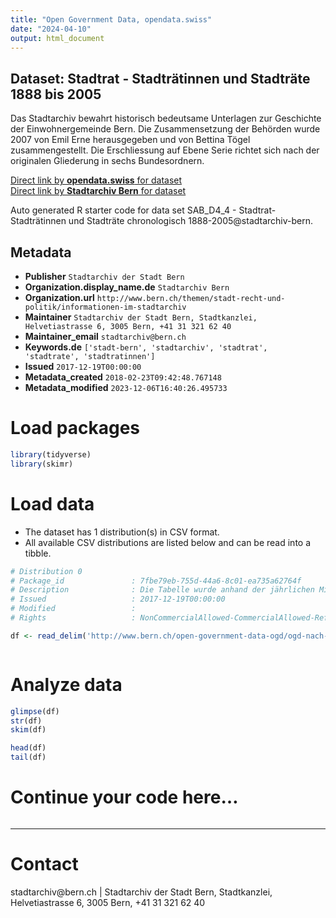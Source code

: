 ```yaml
---
title: "Open Government Data, opendata.swiss"
date: "2024-04-10"
output: html_document
---
```


## Dataset: Stadtrat - Stadträtinnen und Stadträte 1888 bis 2005

Das Stadtarchiv bewahrt historisch bedeutsame Unterlagen zur Geschichte der Einwohnergemeinde Bern. Die Zusammensetzung der Behörden wurde 2007 von Emil Erne herausgegeben und von Bettina Tögel zusammengestellt. Die Erschliessung auf Ebene Serie richtet sich nach der originalen Gliederung in sechs Bundesordnern.

[Direct link by **opendata.swiss** for dataset](https://opendata.swiss/de/dataset/de-stadtrat-stadtraetinnen-und-stadtraete-1888-bis-2005)<br>
[Direct link by **Stadtarchiv Bern** for dataset](http://www.bern.ch/open-government-data-ogd/ogd-nach-themen/stadtarchiv-ogd)

Auto generated R starter code for data set SAB_D4_4 - Stadtrat- Stadträtinnen und Stadträte chronologisch 1888-2005@stadtarchiv-bern.

## Metadata

- **Publisher** `Stadtarchiv der Stadt Bern`
- **Organization.display_name.de** `Stadtarchiv Bern`
- **Organization.url** `http://www.bern.ch/themen/stadt-recht-und-politik/informationen-im-stadtarchiv`
- **Maintainer** `Stadtarchiv der Stadt Bern, Stadtkanzlei, Helvetiastrasse 6, 3005 Bern, +41 31 321 62 40`
- **Maintainer_email** `stadtarchiv@bern.ch`
- **Keywords.de** `['stadt-bern', 'stadtarchiv', 'stadtrat', 'stadtrate', 'stadtratinnen']`
- **Issued** `2017-12-19T00:00:00`
- **Metadata_created** `2018-02-23T09:42:48.767148`
- **Metadata_modified** `2023-12-06T16:40:26.495733`


# Load packages

```r

library(tidyverse)
library(skimr)

```

# Load data

-   The dataset has 1 distribution(s) in CSV format.
-   All available CSV distributions are listed below and can be read into a tibble.

```r

# Distribution 0
# Package_id               : 7fbe79eb-755d-44a6-8c01-ea735a62764f
# Description              : Die Tabelle wurde anhand der jährlichen Mitgliederlisten des Stadtrates (Stadtrat/ Mitglieder) sowie des Gemeinderates und des Grossen Stadtrates (Gemeinderat/ Mitglieder und Grosser Stadtrat/ Mitglieder) erstellt, wo die benutzten Quellen im Einzelnen aufgeführt sind. Die weiteren Ämter der Stadträte auf kantonaler und eidgenössischer Ebene, wurden in die Tabelle eingetragen soweit sie bekannt waren. Die Ämter wurden nicht systematisch recherchiert.
# Issued                   : 2017-12-19T00:00:00
# Modified                 : 
# Rights                   : NonCommercialAllowed-CommercialAllowed-ReferenceRequired

df <- read_delim('http://www.bern.ch/open-government-data-ogd/ogd-nach-themen/stadtarchiv-ogd/download-zusammensetzung_der_behoerden_1832_bis_2005-ogd/stadtrat---stadträtinnen-und-stadträte-1888-2005.txt/download')



```

# Analyze data

```r

glimpse(df)
str(df)
skim(df)

head(df)
tail(df)

```

# Continue your code here...

```r

```

------------------------------------------------------------------------

# Contact

stadtarchiv@bern.ch | Stadtarchiv der Stadt Bern, Stadtkanzlei, Helvetiastrasse 6, 3005 Bern, +41 31 321 62 40
